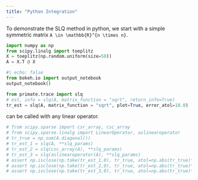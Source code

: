 ```yaml
---
title: "Python Integration"
---
```



To demonstrate the SLQ method in python, we start with a simple symmetric matrix `A \in \mathbb{R}^{n \times n}`. 
```python
import numpy as np 
from scipy.linalg import toeplitz
X = toeplitz(np.random.uniform(size=50))
A = X.T @ X
```

```python
#| echo: false
from bokeh.io import output_notebook
output_notebook()
```

```python

from primate.trace import slq
# est, info = slq(A, matrix_function = "sqrt", return_info=True)
tr_est = slq(A, matrix_function = "sqrt", plot=True, error_atol=10.0)
```

can be called with any linear operator. 

```python
# from scipy.sparse import csr_array, csc_array
# from scipy.sparse.linalg import LinearOperator, aslinearoperator
# tr_true = np.sum(A.diagonal())
# tr_est_1 = slq(A, **slq_params)
# tr_est_2 = slq(csc_array(A), **slq_params)
# tr_est_3 = slq(aslinearoperator(A), **slq_params)
# assert np.isclose(np.take(tr_est_1,0), tr_true, atol=np.abs(tr_true)*0.35), "Estimate is off more than 5%"
# assert np.isclose(np.take(tr_est_2,0), tr_true, atol=np.abs(tr_true)*0.35), "Estimate is off more than 5%"
# assert np.isclose(np.take(tr_est_3,0), tr_true, atol=np.abs(tr_true)*0.35), "Estimate is off more than 5%"

```